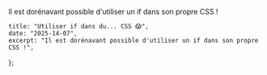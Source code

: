 
Il est dorénavant possible d'utiliser un if dans son propre CSS !

	title: "Utiliser if dans du... CSS 😱",
	date: "2025-14-07",
	excerpt: "Il est dorénavant possible d'utiliser un if dans son propre CSS !",
};